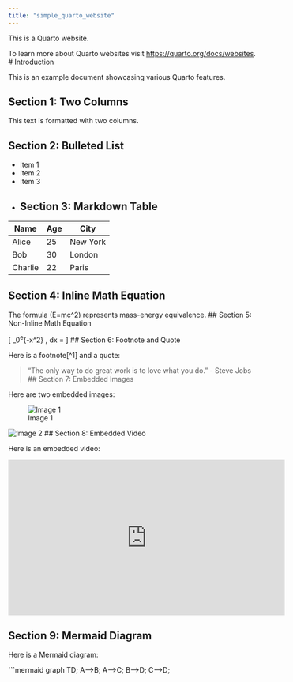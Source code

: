 ```yaml
---
title: "simple_quarto_website"
---
```


This is a Quarto website.

To learn more about Quarto websites visit <https://quarto.org/docs/websites>.
# Introduction

This is an example document showcasing various Quarto features.

## Section 1: Two Columns

This text is formatted with two columns.

## Section 2: Bulleted List

- Item 1
- Item 2
- Item 3
- 
## Section 3: Markdown Table

| Name    | Age | City     |
| ------- | --- | -------- |
| Alice   | 25  | New York |
| Bob     | 30  | London   |
| Charlie | 22  | Paris    |

## Section 4: Inline Math Equation

The formula \(E=mc^2\) represents mass-energy equivalence.
## Section 5: Non-Inline Math Equation

\[
\int_0^\infty e^{-x^2} \, dx = \frac{\sqrt{\pi}}{2}
\]
## Section 6: Footnote and Quote

Here is a footnote[^1] and a quote:

> "The only way to do great work is to love what you do." - Steve Jobs
## Section 7: Embedded Images

Here are two embedded images:

![Image 1](/Users/yingminhe/Desktop/5000-lab-1.2/simple_quarto_website/images/photo.png)

![Image 2](/Users/yingminhe/Desktop/5000-lab-1.2/simple_quarto_website/images/my_image.jpeg)
## Section 8: Embedded Video

Here is an embedded video:

<iframe width="560" height="315" src="https://www.youtube.com/embed/VIDEO_ID" frameborder="0" allowfullscreen></iframe>

## Section 9: Mermaid Diagram

Here is a Mermaid diagram:

```mermaid
graph TD;
  A-->B;
  A-->C;
  B-->D;
  C-->D;